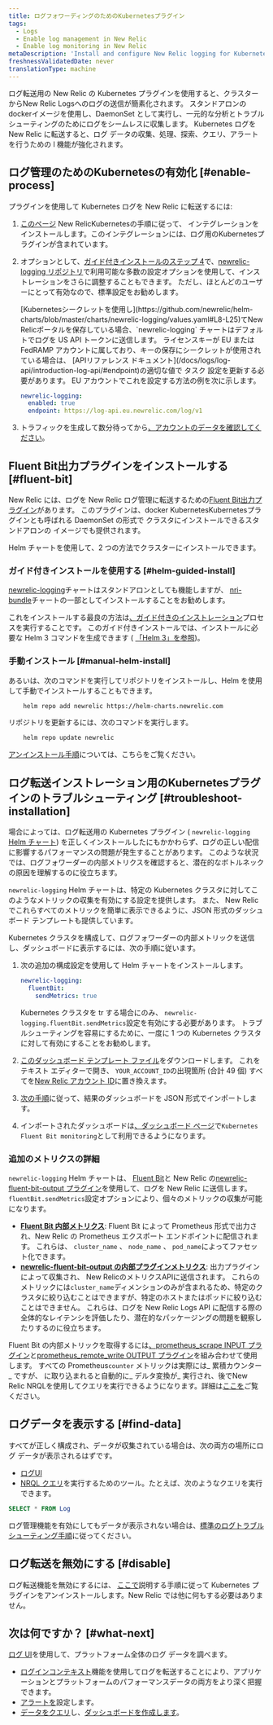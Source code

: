 ```yaml
---
title: ログフォワーディングのためのKubernetesプラグイン
tags:
  - Logs
  - Enable log management in New Relic
  - Enable log monitoring in New Relic
metaDescription: 'Install and configure New Relic logging for Kubernetes, so you can use enhanced log management capabilities.'
freshnessValidatedDate: never
translationType: machine
---
```


ログ転送用の New Relic の Kubernetes プラグインを使用すると、クラスターからNew Relic Logsへのログの送信が簡素化されます。 スタンドアロンのdockerイメージを使用し、DaemonSet として実行し、一元的な分析とトラブルシューティングのためにログをシームレスに収集します。 Kubernetes ログを New Relic に転送すると、ログ データの収集、処理、探索、クエリ、アラートを行うための l <InlinePopover type="logs"/>機能が強化されます。

## ログ管理のためのKubernetesの有効化 [#enable-process]

プラグインを使用して Kubernetes ログを New Relic に転送するには:

1. [このページ](/install/kubernetes) New RelicKubernetesの手順に従って、 インテグレーションをインストールします。このインテグレーションには、ログ用のKubernetesプラグインが含まれています。

2. オプションとして、[ガイド付きインストールのステップ 4](/install/kubernetes)で、[newrelic-logging リポジトリ](https://github.com/newrelic/helm-charts/tree/master/charts/newrelic-logging#configuration)で利用可能な多数の設定オプションを使用して、インストレーションをさらに調整することもできます。 ただし、ほとんどのユーザーにとって有効なので、標準設定をお勧めします。

   <Callout variant="important">
     [Kubernetesシークレットを使用し](https://github.com/newrelic/helm-charts/blob/master/charts/newrelic-logging/values.yaml#L8-L25)てNew Relicポータルを保存している場合、`newrelic-logging` チャートはデフォルトでログを US API トークンに送信します。 ライセンスキーが EU または FedRAMP アカウントに属しており、キーの保存にシークレットが使用されている場合は、 [APIリファレンス ドキュメント](/docs/logs/log-api/introduction-log-api/#endpoint)の適切な値で タスク 設定を更新する必要があります。 EU アカウントでこれを設定する方法の例を次に示します。

     ```yml
     newrelic-logging:
       enabled: true
       endpoint: https://log-api.eu.newrelic.com/log/v1
     ```
   </Callout>

3. トラフィックを生成して数分待ってから[、アカウントのデータを確認してください](#find-data)。

<InstallFeedback/>

## Fluent Bit出力プラグインをインストールする [#fluent-bit]

New Relic には、ログを New Relic ログ管理に転送するための[Fluent Bit](https://fluentbit.io/)[出力プラグイン](https://github.com/newrelic/newrelic-fluent-bit-output)があります。 このプラグインは、docker KubernetesKubernetesプラグインとも呼ばれる DaemonSet の形式で クラスタにインストールできるスタンドアロンの イメージでも提供されます。

Helm チャートを使用して、2 つの方法でクラスターにインストールできます。

### ガイド付きインストールを使用する [#helm-guided-install]

[newrelic-logging](https://github.com/newrelic/helm-charts/tree/master/charts/newrelic-logging)チャートはスタンドアロンとしても機能しますが、 [nri-bundle](https://github.com/newrelic/helm-charts/tree/master/charts/nri-bundle)チャートの一部としてインストールすることをお勧めします。

これをインストールする最良の方法は[、ガイド付きのインストレーション](/docs/kubernetes-pixie/kubernetes-integration/installation/kubernetes-integration-install-configure/)プロセスを実行することです。 このガイド付きインストールでは、インストールに必要な Helm 3 コマンドを生成できます ( [「Helm 3」を参照](/docs/kubernetes-pixie/kubernetes-integration/installation/kubernetes-integration-install-configure/#finish-your-install))。

### 手動インストール [#manual-helm-install]

あるいは、次のコマンドを実行してリポジトリをインストールし、Helm を使用して手動でインストールすることもできます。

```bash
    helm repo add newrelic https://helm-charts.newrelic.com
```

リポジトリを更新するには、次のコマンドを実行します。

```bash
    helm repo update newrelic
```

[アンインストール手順](/docs/kubernetes-pixie/kubernetes-integration/uninstall-kubernetes/)については、こちらをご覧ください。

## ログ転送インストレーション用のKubernetesプラグインのトラブルシューティング [#troubleshoot-installation]

場合によっては、ログ転送用の Kubernetes プラグイン ( `newrelic-logging` [Helm チャート](https://github.com/newrelic/helm-charts/blob/master/charts/newrelic-logging)) を正しくインストールしたにもかかわらず、ログの正しい配信に影響するパフォーマンスの問題が発生することがあります。 このような状況では、ログフォワーダーの内部メトリクスを確認すると、潜在的なボトルネックの原因を理解するのに役立ちます。

`newrelic-logging` Helm チャートは、特定の Kubernetes クラスタに対してこのようなメトリックの収集を有効にする設定を提供します。 また、 New Relicでこれらすべてのメトリックを簡単に表示できるように、JSON 形式のダッシュボード テンプレートも提供しています。

Kubernetes クラスタを構成して、ログフォワーダーの内部メトリックを送信し、ダッシュボードに表示するには、次の手順に従います。

1. 次の追加の構成設定を使用して Helm チャートをインストールします。

   ```yml
   newrelic-logging:
     fluentBit:
       sendMetrics: true
   ```

   Kubernetes クラスタを tr する場合にのみ、 `newrelic-logging.fluentBit.sendMetrics`設定を有効にする必要があります。 トラブルシューティングを容易にするために、一度に 1 つの Kubernetes クラスタに対して有効にすることをお勧めします。

2. [このダッシュボード テンプレート ファイル](https://raw.githubusercontent.com/newrelic/helm-charts/master/charts/newrelic-logging/fluent-bit-and-plugin-metrics-dashboard-template.json)をダウンロードします。 これをテキスト エディターで開き、 `YOUR_ACCOUNT_ID`の出現箇所 (合計 49 個) すべてを[New Relic アカウント ID](/docs/accounts/accounts-billing/account-structure/account-id/)に置き換えます。

3. [次の手順](/docs/query-your-data/explore-query-data/dashboards/dashboards-charts-import-export-data/#import-json)に従って、結果のダッシュボードを JSON 形式でインポートします。

4. インポートされたダッシュボードは[、ダッシュボード ページ](https://one.newrelic.com/dashboards)で`Kubernetes Fluent Bit monitoring`として利用できるようになります。

### 追加のメトリクスの詳細

`newrelic-logging` Helm チャートは、 [Fluent Bit](https://fluentbit.io/)と New Relic の[newrelic-fluent-bit-output プラグイン](https://github.com/newrelic/newrelic-fluent-bit-output)を使用して、ログを New Relic に送信します。 `fluentBit.sendMetrics`設定オプションにより、個々のメトリックの収集が可能になります。

* **[Fluent Bit 内部メトリクス](https://docs.fluentbit.io/manual/administration/monitoring#for-v2-metrics)**: Fluent Bit によって Prometheus 形式で出力され、New Relic の Prometheus エクスポート エンドポイントに配信されます。 これらは、 `cluster_name` 、 `node_name` 、 `pod_name`によってファセット化できます。
* **[newrelic-fluent-bit-output の内部プラグインメトリクス](https://github.com/newrelic/newrelic-fluent-bit-output?tab=readme-ov-file#troubleshooting-metrics)**: 出力プラグインによって収集され、 New RelicのメトリクスAPIに送信されます。 これらのメトリックには`cluster_name`ディメンションのみが含まれるため、特定のクラスタに絞り込むことはできますが、特定のホストまたはポッドに絞り込むことはできません。 これらは、ログを New Relic Logs API に配信する際の全体的なレイテンシを評価したり、潜在的なパッケージングの問題を観察したりするのに役立ちます。

Fluent Bit の内部メトリックを取得するには[、prometheus_scrape INPUT プラグイン](https://docs.fluentbit.io/manual/pipeline/inputs/prometheus-scrape-metrics)と[prometheus_remote_write OUTPUT プラグイン](https://docs.fluentbit.io/manual/pipeline/outputs/prometheus-remote-write)を組み合わせて使用します。 すべての Prometheus`counter` メトリックは実際には_ 累積カウンター_ ですが、 に取り込まれると自動的に_ デルタ変換が_ 実行され、後でNew Relic NRQLを使用してクエリを実行できるようになります。詳細は[ここを](/docs/data-apis/understand-data/metric-data/cumulative-metrics/)ご覧ください。

## ログデータを表示する [#find-data]

すべてが正しく構成され、データが収集されている場合は、次の両方の場所にログ データが表示されるはずです。

* [ログUI](https://one.newrelic.com/launcher/logger.log-launcher)
* [NRQL クエリ](/docs/chart-builder/use-chart-builder/choose-data/use-advanced-nrql-mode-specify-data)を実行するためのツール。たとえば、次のようなクエリを実行できます。

```sql
SELECT * FROM Log
```

ログ管理機能を有効にしてもデータが表示されない場合は、[標準のログトラブルシューティング手順](/docs/logs/log-management/troubleshooting/no-log-data-appears-ui/)に従ってください。

## ログ転送を無効にする [#disable]

ログ転送機能を無効にするには、 [ここで](/docs/kubernetes-pixie/kubernetes-integration/uninstall-kubernetes/)説明する手順に従って Kubernetes プラグインをアンインストールします。New Relic では他に何もする必要はありません。

## 次は何ですか？ [#what-next]

[ログ UI](/docs/logs/log-management/ui-data/use-logs-ui/)を使用して、プラットフォーム全体のログ データを調べます。

* [ログインコンテキスト](/docs/logs/enable-log-management-new-relic/configure-logs-context/configure-logs-context-apm-agents/)機能を使用してログを転送することにより、アプリケーションとプラットフォームのパフォーマンスデータの両方をより深く把握できます。
* [アラートを](/docs/alerts-applied-intelligence/new-relic-alerts/alert-conditions/create-alert-conditions/)設定します。
* [データをクエリ](/docs/query-your-data/explore-query-data/get-started/introduction-querying-new-relic-data/)し、[ダッシュボードを作成します](/docs/query-your-data/explore-query-data/dashboards/introduction-dashboards/)。